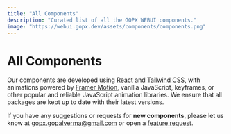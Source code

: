 ```yaml
---
title: "All Components"
description: "Curated list of all the GOPX WEBUI components."
image: "https://webui.gopx.dev/assets/components/components.png"
---
```



# All Components

Our components are developed using [React](https://react.dev/) and [Tailwind CSS](https://tailwindcss.com/), with animations powered by [Framer Motion](https://www.framer.com/motion/), vanilla JavaScript, keyframes, or other popular and reliable JavaScript animation libraries. We ensure that all packages are kept up to date with their latest versions.

If you have any suggestions or requests for **new components**, please let us know at [gopx.gopalverma@gmail.com](mailto:business.gopalverma@gmail.com) or open a [feature request](https://github.com/GopalVerma1303/webui.gopx/issues/new?title=Feature%20Request:%20&labels=enhancement).

<AllComponents />

